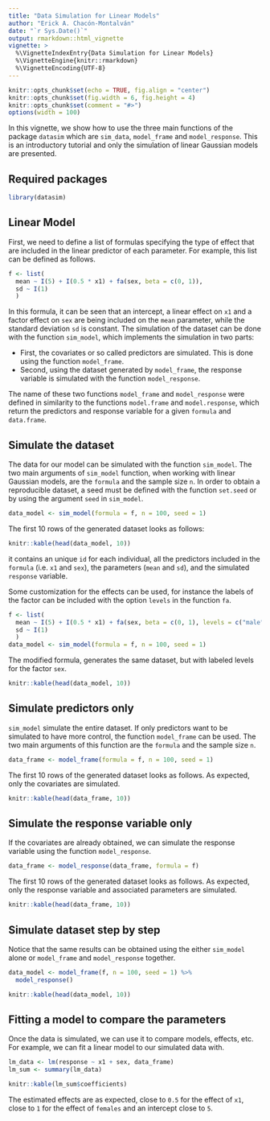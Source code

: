```yaml
---
title: "Data Simulation for Linear Models"
author: "Erick A. Chacón-Montalván"
date: "`r Sys.Date()`"
output: rmarkdown::html_vignette
vignette: >
  %\VignetteIndexEntry{Data Simulation for Linear Models}
  %\VignetteEngine{knitr::rmarkdown}
  %\VignetteEncoding{UTF-8}
---
```


```r
knitr::opts_chunk$set(echo = TRUE, fig.align = "center")
knitr::opts_chunk$set(fig.width = 6, fig.height = 4)
knitr::opts_chunk$set(comment = "#>")
options(width = 100)
```

In this vignette, we show how to use the three main functions of the package
`datasim` which are `sim_data`, `model_frame` and `model_response`. This is an
introductory tutorial and only the simulation of linear Gaussian models are
presented.

## Required packages

```r
library(datasim)
```

## Linear Model

First, we need to define a list of formulas specifying the type of effect that are
included in the linear predictor of each parameter. For example, this list can be
defined as follows.

```r
f <- list(
  mean ~ I(5) + I(0.5 * x1) + fa(sex, beta = c(0, 1)),
  sd ~ I(1)
  )
```

In this formula, it can be seen that an intercept, a linear effect on `x1` and a
factor effect on `sex` are being included on the `mean` parameter, while the
standard deviation `sd` is constant. The simulation of the dataset can be done with
the function `sim_model`, which implements the simulation in two parts:

- First, the covariates or so called predictors are simulated. This is done using the
  function `model_frame`.
- Second, using the dataset generated by `model_frame`, the response variable is simulated with the function `model_response`.

The name of these two functions `model_frame` and `model_response` were defined in
similarity to the functions `model.frame` and `model.response`, which return the
predictors and response variable for a given `formula` and `data.frame`.

## Simulate the dataset

The data for our model can be simulated with the function `sim_model`.
The two main arguments of `sim_model` function, when working with linear Gaussian
models, are the `formula` and the sample size `n`.
In order to obtain a reproducible dataset, a seed must be defined
with the function `set.seed` or by using the argument `seed` in `sim_model`.

```r
data_model <- sim_model(formula = f, n = 100, seed = 1)
```

The first 10 rows of the generated dataset looks as follows:
```r
knitr::kable(head(data_model, 10))
```

it contains an unique `id` for each individual, all the predictors included in the
`formula` (i.e. `x1` and `sex`), the parameters (`mean` and `sd`), and the simulated
`response` variable.

Some customization for the effects can be used, for instance the labels of the factor
can be included with the option `levels` in the function `fa`.

```r
f <- list(
  mean ~ I(5) + I(0.5 * x1) + fa(sex, beta = c(0, 1), levels = c("male", "female")),
  sd ~ I(1)
  )
data_model <- sim_model(formula = f, n = 100, seed = 1)
```

The modified formula, generates the same dataset, but with labeled levels for the
factor `sex`.

```r
knitr::kable(head(data_model, 10))
```

## Simulate predictors only

`sim_model` simulate the entire dataset. If only predictors want to be simulated to
have more control, the function `model_frame` can be used.  The two main arguments
of this function are the `formula` and the sample size `n`.

```r
data_frame <- model_frame(formula = f, n = 100, seed = 1)
```
The first 10 rows of the generated dataset looks as follows. As expected, only the
covariates are simulated.

```r
knitr::kable(head(data_frame, 10))
```

## Simulate the response variable only

If the covariates are already obtained, we can simulate the response variable using the
function `model_response`.

```r
data_frame <- model_response(data_frame, formula = f)
```

The first 10 rows of the generated dataset looks as follows. As expected, only the
response variable and associated parameters are simulated.

```r
knitr::kable(head(data_frame, 10))
```

## Simulate dataset step by step

Notice that the same results can be obtained using the either `sim_model` alone or
`model_frame` and `model_response` together.

```r
data_model <- model_frame(f, n = 100, seed = 1) %>%
  model_response()
```

```r
knitr::kable(head(data_model, 10))
```

## Fitting a model to compare the parameters

Once the data is simulated, we can use it to compare models, effects, etc. For
example, we can fit a linear model to our simulated data with.

```r
lm_data <- lm(response ~ x1 + sex, data_frame)
lm_sum <- summary(lm_data)
```

```r
knitr::kable(lm_sum$coefficients)
```

The estimated effects are as expected, close to `0.5` for the effect of `x1`, close
to  `1` for the effect of `females` and an intercept close to `5`.

